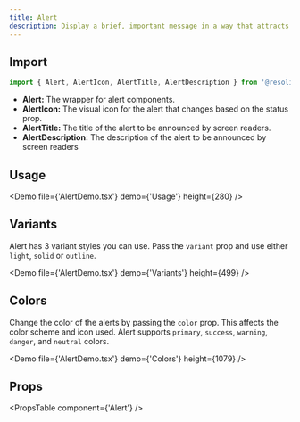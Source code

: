 ```yaml
---
title: Alert
description: Display a brief, important message in a way that attracts the user's attention without interrupting the user's task.
---
```


## Import

```javascript
import { Alert, AlertIcon, AlertTitle, AlertDescription } from '@resolid/nxt-ui';
```

- **Alert:** The wrapper for alert components.
- **AlertIcon:** The visual icon for the alert that changes based on the status prop.
- **AlertTitle:** The title of the alert to be announced by screen readers.
- **AlertDescription:** The description of the alert to be announced by screen readers

## Usage

<Demo file={'AlertDemo.tsx'} demo={'Usage'} height={280} />

## Variants

Alert has 3 variant styles you can use. Pass the `variant` prop and use either `light`, `solid` or `outline`.

<Demo file={'AlertDemo.tsx'} demo={'Variants'} height={499} />

## Colors

Change the color of the alerts by passing the `color` prop. This affects the color scheme and icon used. Alert supports `primary`, `success`, `warning`, `danger`, and `neutral` colors.

<Demo file={'AlertDemo.tsx'} demo={'Colors'} height={1079} />

## Props

<PropsTable component={'Alert'} />
